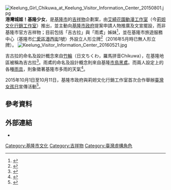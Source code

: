 {{expand|time=2015-09-02}}
[[File:Keelung_Girl_Chikuwa_at_Keelung_Visitor_Information_Center_20150801.jpg|thumb]]
'''港灣城姬！基隆少女'''，是[[基隆市|基隆市]]的[[吉祥物|吉祥物]]企劃案，由[[艾綺花園動漫工作室|艾綺花園動漫工作室]]（今[[莉妲文化行銷工作室|莉妲文化行銷工作室]]）推出，並主動向[[基隆市政府|基隆市政府]]提案申請人物推廣及文宣擺設，而非基隆市官方吉祥物；目前包括「吉古拉」與「雨鳶」姊妹<ref>{{cite news|author=林欣漢|title=〈北部〉「萌畫」基隆 動漫美少女代言|url=http://news.ltn.com.tw/news/local/paper/907075|accessdate=2015-09-02|agency=[[自由時報|自由時報]]|date=2015-08-16|archive-date=2019-09-25|archive-url=https://web.archive.org/web/20190925091449/https://news.ltn.com.tw/news/local/paper/907075|dead-url=no}}</ref>，並在基隆市旅遊服務中心（基隆市[[仁愛區|仁愛區]][[港西街|港西街]]1號）外設立人形立牌<ref>{{cite news|author=謝抒珉、侯正倫|title=虛擬代言人「吉古拉」取名自基隆美食|url=https://www.youtube.com/watch?v=pJAcfcNYYwc|agency=[[台視新聞|台視新聞]]|date=2015-08-16|accessdate=2016-01-11|archive-date=2016-04-01|archive-url=https://web.archive.org/web/20160401204712/https://www.youtube.com/watch?v=pJAcfcNYYwc|dead-url=no}}</ref>（2016年5月時已無人形立牌）。
[[File:Keelung_Visitor_Information_Center_20160521.jpg|thumb]]

吉古拉的命名及設計概念來自[[竹輪|竹輪]]（日文ちくわ，羅馬拼音Chikuwa），在基隆地區被稱為吉古拉<ref>{{cite news|author=地方中心|title=不只高捷有超萌代言人 基隆力推「吉古拉」少女立牌|url=http://www.ettoday.net/news/20150816/550536.htm|accessdate=2015-09-02|agency=[[東森新聞雲|東森新聞雲]]|date=2015-08-16|archive-date=2015-12-22|archive-url=https://web.archive.org/web/20151222180220/http://www.ettoday.net/news/20150816/550536.htm|dead-url=no}}</ref>。雨鳶的命名及設計概念則來自基隆[[市鳥|市鳥]][[黑鳶|黑鳶]]。而兩人設定上的各種[[雨具|雨具]]，則象徵著基隆市多雨的天氣<ref>{{cite news|author1=林孟潔|title=青年設計動漫人 行銷基隆觀光|url=http://udn.com/news/story/7266/1124191|agency=[[聯合報|聯合報]]|date=2015-08-16|accessdate=2015-09-02|archive-date=2016-03-04|archive-url=https://web.archive.org/web/20160304204934/http://udn.com/news/story/7266/1124191|dead-url=no}}</ref>。

2015年10月1日至10月11日，基隆市政府與莉妲文化行銷工作室首次合作舉辦[[臺灣女孩日|臺灣女孩日]]宣傳活動<ref>{{cite news|author1=新聞稿|title=104年度臺灣女孩日─基隆女孩起步走-萬人按讚GOGOGO活動|url=http://www.klcg.gov.tw/home.jsp?mserno=200710020005&serno=200710020030&menudata=KlcgMenu&contlink=ap/news_view.jsp&dataserno=201510010006|agency=基隆市政府社會處婦女兒少福利科|date=2015-10-01|accessdate=2016-06-12|deadurl=yes|archiveurl=https://web.archive.org/web/20160815231245/http://www.klcg.gov.tw/home.jsp?mserno=200710020005&serno=200710020030&menudata=KlcgMenu&contlink=ap%2Fnews_view.jsp&dataserno=201510010006|archivedate=2016-08-15}}</ref>。

== 參考資料 ==
{{reflist}}

== 外部連結 ==
* {{facebook|Keelung.musume}}

[[Category:基隆市文化|Category:基隆市文化]]
[[Category:吉祥物|Category:吉祥物]]
[[Category:臺灣虛構角色|Category:臺灣虛構角色]]
